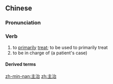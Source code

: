 ==Chinese==
{{zh-forms}}

===Pronunciation===
{{zh-pron
|m=zhǔzhì
|c=zyu2 zi6
|mn=chú-tī
|cat=v
}}

===Verb===
{{zh-verb}}

# to [[primarily]] [[treat]]; to be used to primarily treat
# to be in charge of (a patient's case)

====Derived terms====
{{zh-der|主治醫生|主治醫師|主治醫}}

[[zh-min-nan:主治]]
[[zh:主治]]